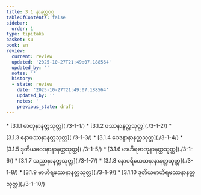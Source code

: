 ```yaml
---
title: 3.1 နာနတ္တဝဂ္ဂ
tableOfContents: false
sidebar:
  order: 1
type: tipitaka
basket: su
book: sn
review:
  current: review
  updated: '2025-10-27T21:49:07.188564'
  updated_by: ''
  notes: ''
  history:
  - state: review
    date: '2025-10-27T21:49:07.188564'
    updated_by: ''
    notes: ''
    previous_state: draft
---
```



<ReviewStatus review={frontmatter.review} showDetails={true} />

<HypothesisAnnotation frontmatter={frontmatter} />

<DynamicBreadcrumb />



<TableOfContents book="sn" section="3.1">
* [3.1.1 ဓာတုနာနတ္တသုတ္တ](./3-1-1/)
* [3.1.2 ဖဿနာနတ္တသုတ္တ](./3-1-2/)
* [3.1.3 နောဖဿနာနတ္တသုတ္တ](./3-1-3/)
* [3.1.4 ဝေဒနာနာနတ္တသုတ္တ](./3-1-4/)
* [3.1.5 ဒုတိယဝေဒနာနာနတ္တသုတ္တ](./3-1-5/)
* [3.1.6 ဗာဟိရဓာတုနာနတ္တသုတ္တ](./3-1-6/)
* [3.1.7 သညာနာနတ္တသုတ္တ](./3-1-7/)
* [3.1.8 နောပရိယေသနာနာနတ္တသုတ္တ](./3-1-8/)
* [3.1.9 ဗာဟိရဖဿနာနတ္တသုတ္တ](./3-1-9/)
* [3.1.10 ဒုတိယဗာဟိရဖဿနာနတ္တသုတ္တ](./3-1-10/)
</TableOfContents>